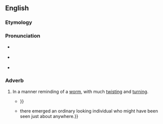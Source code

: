 ==English==
{{was wotd|2008|October|20}}

===Etymology===
{{suffix|en|wormy|ly}}

===Pronunciation===
* {{a|UK}} {{IPA|en|/ˈwəː.mə.lɪ/}}
* {{a|US}} {{IPA|en|/ˈwɝ.mə.li/}}
* {{audio|en|en-us-wormily.ogg|Audio (US)}}

===Adverb===
{{en-adv}}

# In a manner reminding of a [[worm]], with much [[twist]]ing and [[turn]]ing.
#* {{quote-book|en|1936|[[w:H. P. Lovecraft|H. P. Lovecraft]]|[[w:At the Mountains of Madness|At the Mountains of Madness]]|text=It was not, he declares, anything connected with the cubes and caves of echoing, vaporous, '''wormily''' honeycombed mountains of madness which he crossed {{...}}}}
#* {{quote-journal|en|Spring 1999|D. F. Lewis & Stuart Hughes|[http://weirdmonger.livejournal.com/20743.html Beyond the comfort zone]|Roadworks|number=4|page=16-18|text=Susan Klein’s fat, puppy-lard face began to ripple, and slowly, '''wormily''', {{...}} there emerged an ordinary looking individual who might have been seen just about anywhere.}}